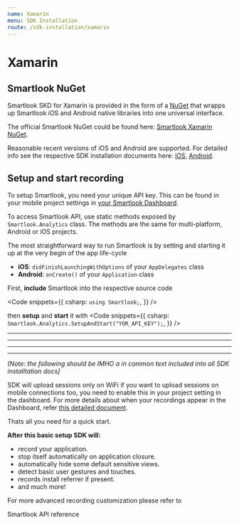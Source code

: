 ```yaml
---
name: Xamarin
menu: SDK Installation
route: /sdk-installation/xamarin
---
```



# Xamarin

## Smartlook NuGet

Smartlook SKD for Xamarin is provided in the form of a [NuGet](https://www.nuget.org/packages/Smartlook/) that wrapps up Smartlook iOS and Android native libraries into one universal interface.

The official Smartlook NuGet could be found here: [Smartlook Xamarin NuGet](https://www.nuget.org/packages/Smartlook/).

Reasonable recent versions of iOS and Android are supported. For detailed info see the respective SDK installation documents here: [iOS](/sdk-installation/ios), [Android](/sdk-installation/android).

## Setup and start recording 

<Alert kind="important">
To setup Smartlook, you need your unique API key. This can be found in your mobile project settings in <a href="https://app.smartlook.com/settings/projects">your Smartlook Dashboard</a>.
</Alert>

To access Smartlook API, use static methods exposed by `Smartlook.Analytics` class. The methods are the same for multi-platform, Android or iOS projects.

The most straightforward way to run Smartlook is by setting and starting it up at the very begin of the app life-cycle 

- **iOS**: `didFinishLaunchingWithOptions` of your `AppDelegates` class
- **Android**: `onCreate()` of your `Application` class

First, **include** Smartlook into the respective source code

<Code
  snippets={{
    csharp: `
using Smartlook;
  `,
  }}
/>

then **setup** and **start** it with 
<Code
  snippets={{
    csharp: `
Smartlook.Analytics.SetupAndStart("YOR_API_KEY");
      `,
  }}
/>

---
---
---
---

_[Note: the following should be IMHO a in common text included into all SDK installtation docs]_

<Alert kind="note" invisibleOn="">
SDK will upload sessions only on WiFi if you want to upload sessions on mobile connections too, you need to enable this in your project setting in the dashboard. For more details about when your recordings appear in the Dashboard, refer <a href="/conceptual/when-i-will-see-the-recordings-in-dashboard">this detailed document</a>.
</Alert>

Thats all you need for a quick start.

**After this basic setup SDK will:**
- record your application.
- stop itself automatically on application closure.
<TextBlock invisibleOn="unity,unreal,cocos"><li />automatically hide some default sensitive views.</TextBlock>
- detect basic user gestures and touches.
<TextBlock invisibleOn="ios"><li />records install referrer if present.</TextBlock>
- and much more!

For more advanced recording customization please refer to 
<Link to="/api_reference" platform="ios">Smartlook API reference</Link>
